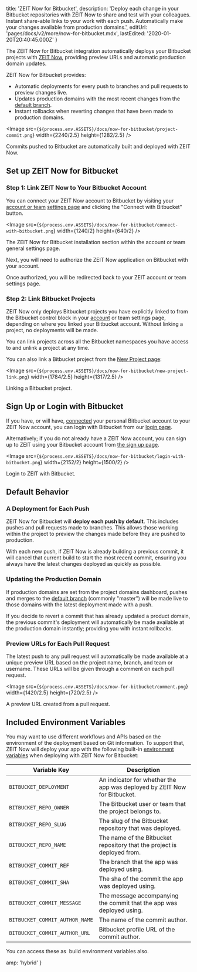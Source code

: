 
  title: 'ZEIT Now for Bitbucket',
  description:
    'Deploy each change in your Bitbucket repositories with ZEIT Now to share and test with your colleagues. Instant share-able links to your work with each push. Automatically make your changes available from production domains.',
  editUrl: 'pages/docs/v2/more/now-for-bitbucket.mdx',
  lastEdited: '2020-01-20T20:40:45.000Z'
}

The ZEIT Now for Bitbucket integration automatically deploys your Bitbucket projects with [ZEIT Now](/now), providing preview URLs and automatic production domain updates.

ZEIT Now for Bitbucket provides:

- Automatic deployments for every push to branches and pull requests to preview changes live.
- Updates production domains with the most recent changes from the [default branch](https://confluence.atlassian.com/bitbucket/branching-a-repository-223217999.html#BranchingaRepository-branching_modelThebranchingmodel).
- Instant rollbacks when reverting changes that have been made to production domains.

<Image
  src={`${process.env.ASSETS}/docs/now-for-bitbucket/project-commit.png`}
  width={2240/2.5}
  height={1282/2.5}
/>
<Caption style={{marginTop: '-40px'}}>Commits pushed to Bitbucket are automatically built and deployed with ZEIT Now.</Caption>

## Set up ZEIT Now for Bitbucket

### Step 1: Link ZEIT Now to Your Bitbucket Account

You can connect your ZEIT Now account to Bitbucket by visiting your [account or team](/docs/v2/platform/users-and-teams) [settings page](/account) and clicking the "Connect with Bitbucket" button.

<Image
src={`${process.env.ASSETS}/docs/now-for-bitbucket/connect-with-bitbucket.png`}
width={1240/2}
height={640/2}
/>
<Caption style={{marginTop: '-80px'}}>The ZEIT Now for Bitbucket installation section within the account or team general settings page.</Caption>

Next, you will need to authorize the ZEIT Now application on Bitbucket with your account.

Once authorized, you will be redirected back to your ZEIT account or team settings page.

### Step 2: Link Bitbucket Projects

ZEIT Now only deploys Bitbucket projects you have explicitly linked to from the Bitbucket control block in your [account](/account) or team settings page, depending on where you linked your Bitbucket account. Without linking a project, no deployments will be made.

You can link projects across all the Bitbucket namespaces you have access to and unlink a project at any time.

You can also link a Bitbucket project from the [New Project page](/new):

<Image
  src={`${process.env.ASSETS}/docs/now-for-bitbucket/new-project-link.png`}
  width={1784/2.5}
  height={1317/2.5}
/>
<Caption style={{marginTop: '-40px'}}>Linking a Bitbucket project.</Caption>

## Sign Up or Login with Bitbucket

If you have, or will have, [connected](#step-1:-link-now-to-your-bitbucket-account) your personal Bitbucket account to your ZEIT Now account, you can login with Bitbucket from our [login page](/login).

Alternatively; if you do not already have a ZEIT Now account, you can sign up to ZEIT using your Bitbucket account from [the sign up page](/signup).

<Image
  src={`${process.env.ASSETS}/docs/now-for-bitbucket/login-with-bitbucket.png`}
  width={2152/2}
  height={1500/2}
/>
<Caption>Login to ZEIT with Bitbucket.</Caption>

## Default Behavior

### A Deployment for Each Push

ZEIT Now for Bitbucket will **deploy each push by default**. This includes pushes and pull requests made to branches. This allows those working within the project to preview the changes made before they are pushed to production.

With each new push, if ZEIT Now is already building a previous commit, it will cancel that current build to start the most recent commit, ensuring you always have the latest changes deployed as quickly as possible.

### Updating the Production Domain

If production domains are set from the project domains dashboard, pushes and merges to the [default branch](https://confluence.atlassian.com/bitbucket/branching-a-repository-223217999.html#BranchingaRepository-branching_modelThebranchingmodel) (commonly "master") will be made live to those domains with the latest deployment made with a push.

If you decide to revert a commit that has already updated a product domain, the previous commit's deployment will automatically be made available at the production domain instantly; providing you with instant rollbacks.

### Preview URLs for Each Pull Request

The latest push to any pull request will automatically be made available at a unique preview URL based on the project name, branch, and team or username. These URLs will be given through a comment on each pull request.

<Image
  src={`${process.env.ASSETS}/docs/now-for-bitbucket/comment.png`}
  width={1420/2.5}
  height={720/2.5}
/>
<Caption style={{marginTop: '-40px'}}>A preview URL created from a pull request.</Caption>

## Included Environment Variables

You may want to use different workflows and APIs based on the environment of the deployment based on Git information. To support that, ZEIT Now will deploy your app with the following built-in [environment variables](/docs/v2/serverless-functions/env-and-secrets) when deploying with ZEIT Now for Bitbucket:

| Variable Key                   | Description                                                              |
| ------------------------------ | ------------------------------------------------------------------------ |
| `BITBUCKET_DEPLOYMENT`         | An indicator for whether the app was deployed by ZEIT Now for Bitbucket. |
| `BITBUCKET_REPO_OWNER`         | The Bitbucket user or team that the project belongs to.                  |
| `BITBUCKET_REPO_SLUG`          | The slug of the Bitbucket repository that was deployed.                  |
| `BITBUCKET_REPO_NAME`          | The name of the Bitbucket repository that the project is deployed from.  |
| `BITBUCKET_COMMIT_REF`         | The branch that the app was deployed using.                              |
| `BITBUCKET_COMMIT_SHA`         | The sha of the commit the app was deployed using.                        |
| `BITBUCKET_COMMIT_MESSAGE`     | The message accompanying the commit that the app was deployed using.     |
| `BITBUCKET_COMMIT_AUTHOR_NAME` | The name of the commit author.                                           |
| `BITBUCKET_COMMIT_AUTHOR_URL`  | Bitbucket profile URL of the commit author.                              |

<Note>
  You can access these as 
  <Link href="https://zeit.co/docs/v2/build-step#using-environment-variables-and-secrets">
    build environment variables
  </Link> also.
</Note>


  amp: 'hybrid'
}
